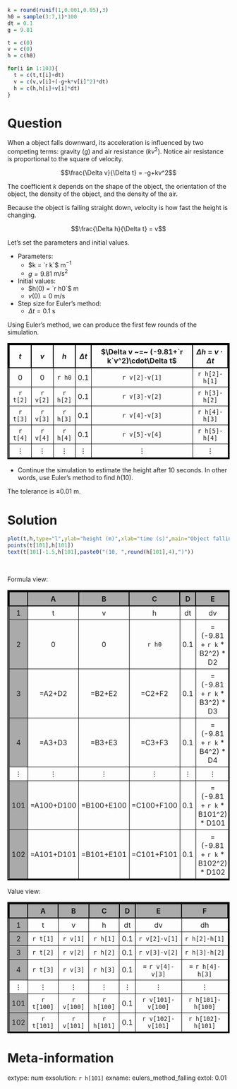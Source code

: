 ```r
k = round(runif(1,0.001,0.05),3)
h0 = sample(3:7,1)*100
dt = 0.1
g = 9.81

t = c(0)
v = c(0)
h = c(h0)

for(i in 1:103){
  t = c(t,t[i]+dt)
  v = c(v,v[i]+(-g+k*v[i]^2)*dt)
  h = c(h,h[i]+v[i]*dt)
}
```


Question
========

When a object falls downward, its acceleration is influenced by two competing terms: gravity ($g$) and air resistance ($kv^2$). Notice air resistance is proportional to the square of velocity.

$$\frac{\Delta v}{\Delta t} = -g+kv^2$$

The coefficient $k$ depends on the shape of the object, the orientation of the object, the density of the object, and the density of the air.

Because the object is falling straight down, velocity is how fast the height is changing.

$$\frac{\Delta h}{\Delta t} = v$$

Let's set the parameters and initial values.

* Parameters:
  * $k = `r k`$ $\text{m}^{-1}$
  * $g = 9.81$ $\text{m/s}^2$
* Initial values:
  * $h(0) = `r h0`$ m
  * $v(0) = 0$ m/s
* Step size for Euler's method:
  * $\Delta t=0.1$ s

Using Euler's method, we can produce the first few rounds of the simulation.

<style>
table.brd td{
  border: 1px solid black;
  padding: 5px;
  text-align: center;
}
table.brd th{
  border: 2px solid black;
  padding: 5px;
  text-align: center;
}
table.brd {
  border: 3px solid black;
}
</style>

<table class="brd">
  <tr>
    <th>$t$</th>
    <th>$v$</th>
    <th>$h$</th>
    <th>$\Delta t$</th>
    <th>$\Delta v ~=~ (-9.81+`r k`v^2)\cdot\Delta t$</th>
    <th>$\Delta h ~=~ v \cdot \Delta t$</th>
  </tr>
  <tr>
    <td>0</td>
    <td>0</td>
    <td>`r h0`</td>
    <td>0.1</td>
    <td>`r v[2]-v[1]`</td>
    <td>`r h[2]-h[1]`</td>
  </tr>
  <tr>
    <td>`r t[2]`</td>
    <td>`r v[2]`</td>
    <td>`r h[2]`</td>
    <td>0.1</td>
    <td>`r v[3]-v[2]`</td>
    <td>`r h[3]-h[2]`</td>
  </tr>
  <tr>
    <td>`r t[3]`</td>
    <td>`r v[3]`</td>
    <td>`r h[3]`</td>
    <td>0.1</td>
    <td>`r v[4]-v[3]`</td>
    <td>`r h[4]-h[3]`</td>
  </tr>
  <tr>
    <td>`r t[4]`</td>
    <td>`r v[4]`</td>
    <td>`r h[4]`</td>
    <td>0.1</td>
    <td>`r v[5]-v[4]`</td>
    <td>`r h[5]-h[4]`</td>
  </tr>
  <tr>
    <td>$\vdots$</td>
    <td>$\vdots$</td>
    <td>$\vdots$</td>
    <td>$\vdots$</td>
    <td>$\vdots$</td>
    <td>$\vdots$</td>
  </tr>
</table>

* Continue the simulation to estimate the height after 10 seconds. In other words, use Euler's method to find $h(10)$.

The tolerance is $\pm 0.01$ m.


Solution
========


```r
plot(t,h,type="l",ylab="height (m)",xlab="time (s)",main="Object falling with air resistance")
points(t[101],h[101])
text(t[101]-1.5,h[101],paste0("(10, ",round(h[101],4),")"))
```
\

<style>
table.sol td{
  border: 1px solid black;
  padding: 5px;
  text-align: center;
}
table.sol td.fc{
  border: 1px solid black;
  padding: 5px;
  text-align: center;
  background-color: #aaaaaa;
}
table.sol th{
  border: 2px solid black;
  padding: 5px;
  text-align: center;
  background-color: #aaaaaa;
}
table.sol {
  border: 3px solid black;
}

</style>

Formula view:

<table class="sol">
  <tr>
    <th> </th>
    <th>A</th> 
    <th>B</th>
    <th>C</th>
    <th>D</th>
    <th>E</th>
    <th>F</th>
  </tr>
  <tr>
    <td class="fc">1</td>
    <td> t </td>
    <td> v </td>
    <td> h </td>
    <td> dt </td>
    <td> dv </td>
    <td> dh </td>
  </tr>
  <tr>
    <td class="fc">2</td>
    <td> 0 </td>
    <td> 0 </td>
    <td> `r h0` </td>
    <td> 0.1 </td>
    <td> = (-9.81 + `r k` * B2^2) * D2</td>
    <td> = B2*D2</td>
  </tr>
  <tr>
    <td class="fc">3</td>
    <td> =A2+D2 </td>
    <td> =B2+E2 </td>
    <td> =C2+F2 </td>
    <td> 0.1 </td>
    <td> = (-9.81 + `r k` * B3^2) * D3</td>
    <td> = B3*D3</td>
  </tr>
  <tr>
    <td class="fc">4</td>
    <td> =A3+D3 </td>
    <td> =B3+E3 </td>
    <td> =C3+F3 </td>
    <td> 0.1 </td>
    <td> = (-9.81 + `r k` * B4^2) * D4</td>
    <td> = B4*D4</td>
  </tr>
  <tr>
    <td>$\vdots$</td>
    <td>$\vdots$</td>
    <td>$\vdots$</td>
    <td>$\vdots$</td>
    <td>$\vdots$</td>
    <td>$\vdots$</td>
    <td>$\vdots$</td>
  </tr>
  <tr>
    <td class="fc">101</td>
    <td> =A100+D100 </td>
    <td> =B100+E100 </td>
    <td> =C100+F100 </td>
    <td> 0.1 </td>
    <td> = (-9.81 + `r k` * B101^2) * D101</td>
    <td> = B101*C101</td>
  </tr>
  <tr>
    <td class="fc">102</td>
    <td> =A101+D101 </td>
    <td> =B101+E101 </td>
    <td> =C101+F101 </td>
    <td> 0.1 </td>
    <td> = (-9.81 + `r k` * B102^2) * D102</td>
    <td> = B102*C102</td>
  </tr>
</table>

Value view:

<table class="sol">
  <tr>
    <th> </th>
    <th>A</th> 
    <th>B</th>
    <th>C</th>
    <th>D</th>
    <th>E</th>
    <th>F</th>
  </tr>
  <tr>
    <td class="fc">1</td>
    <td> t </td>
    <td> v </td>
    <td> h </td>
    <td> dt </td>
    <td> dv </td>
    <td> dh </td>
  </tr>
  <tr>
    <td class="fc">2</td>
    <td> `r t[1]` </td>
    <td> `r v[1]` </td>
    <td> `r h[1]` </td>
    <td> 0.1 </td>
    <td> `r v[2]-v[1]` </td>
    <td> `r h[2]-h[1]`</td>
  </tr>
  <tr>
    <td class="fc">3</td>
    <td> `r t[2]` </td>
    <td> `r v[2]` </td>
    <td> `r h[2]` </td>
    <td> 0.1 </td>
    <td> `r v[3]-v[2]` </td>
    <td> `r h[3]-h[2]`</td>
  </tr>
  <tr>
    <td class="fc">4</td>
    <td> `r t[3]` </td>
    <td> `r v[3]` </td>
    <td> `r h[3]` </td>
    <td> 0.1 </td>
    <td> = `r v[4]-v[3]` </td>
    <td> = `r h[4]-h[3]`</td>
  </tr>
  <tr>
    <td>$\vdots$</td>
    <td>$\vdots$</td>
    <td>$\vdots$</td>
    <td>$\vdots$</td>
    <td>$\vdots$</td>
    <td>$\vdots$</td>
    <td>$\vdots$</td>
  </tr>
  <tr>
    <td class="fc">101</td>
    <td> `r t[100]` </td>
    <td> `r v[100]` </td>
    <td> `r h[100]` </td>
    <td> 0.1 </td>
    <td> `r v[101]-v[100]` </td>
    <td> `r h[101]-h[100]`</td>
  </tr>
  <tr>
    <td class="fc">102</td>
    <td> `r t[101]` </td>
    <td> `r v[101]` </td>
    <td> `r h[101]` </td>
    <td> 0.1 </td>
    <td> `r v[102]-v[101]` </td>
    <td> `r h[102]-h[101]`</td>
  </tr>
</table>



Meta-information
============
extype: num
exsolution: `r h[101]`
exname: eulers_method_falling
extol: 0.01